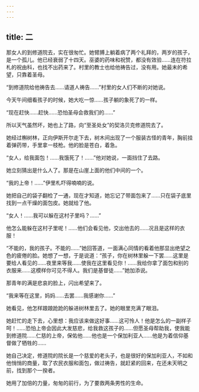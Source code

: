 ```yaml
---
---
---
```

title: 二
---



那女人的到修道院去，实在很匆忙。她臂膊上躺着病了两个礼拜的，两岁的孩子，是一个孤儿。他已经衰弱了十四天。巫婆的药味和祝赞，都没有效验……连在符拉札的祝由科，也找不出药来了。村里的教士也给他祷告过，没有用。她最末的希望，只靠着圣母。

“到修道院给他祷告去……请道人祷告……”村里的女人们不断的对她说。

今天午间细看孩子的时候，她大吃一惊……孩子躺的象死了的一样。

“现在赶快……赶快……恐怕圣母会救我们的……”

所以天气虽然坏，她也上了路，向“至圣处女”的契洛贝克修道院去了。

她经过槲树林，正向伊斯开尔走下去，树木间出现了一个服装古怪的青年，胸前挂着弹药带，手里拿一枝枪。他的脸是苍白，着急。

“女人，给我面包！……我饿死了！……”他对她说，一面挡住了去路。

她立刻猜出是什么人了。那是在山崖上面的他们中间的一个。

“我的上帝！……”伊里札吓得喃喃的说。

她把自己的袋子翻检了一通，现在才知道，她忘记了带面包来了……只在袋子底里找到一点干燥的面包皮。她就给了他。

“女人！……我可以躲在这村子里吗？……”

他怎么能躲在这村子里呢！……他们会看见他，交出他去的……况且是这样的衣服！

“不能的，我的孩子。不能的……”她回答道，一面满心同情的看着他那显出绝望之色的疲倦的脸。她想了一想，于是说道：“孩子，你在树林里躲一下罢……这里是要给人看见的……夜里来等我……使我在这里看见你！……我给你拿了面包和别的衣服来……这模样你可见不得人。我们是基督徒……”她加添说。

那青年的满是悲哀的脸上，闪出希望来了。

“我来等在这里，妈妈……去罢……我感谢你……”

她看见，他怎样踉踉跄跄的躲进树林里去了。她的眼里充满了眼泪。

她赶忙的走下去，心里想：我应该来做这好事……这可怜人！他是怎么的一副样子呵！……恐怕上帝会因此大发慈悲，给我救这孩子的……但愿圣母帮助我，使我能到修道院……仁慈的上帝，保佑他……他也是一个保加利亚人……他是为着信仰基督做了牺牲的……

她自己决定，修道院的院长是一个慈爱的老头子，也是很好的保加利亚人，不如和他悄悄的商量，取了农民衣服和面包，做过祷告，就赶紧的回来，在还未天明之前，找到那个一揆者。

她用了加倍的力量，匆匆的前行，为了要救两条男性的生命。
